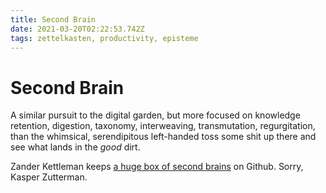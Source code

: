 ```yaml
---
title: Second Brain
date: 2021-03-20T02:22:53.742Z
tags: zettelkasten, productivity, episteme
---
```


# Second Brain

A similar pursuit to the digital garden, but more focused on knowledge retention, digestion, taxonomy, interweaving, transmutation, regurgitation, than the whimsical, serendipitous left-handed toss some shit up there and see what lands in the _good_ dirt.

Zander Kettleman keeps [a huge box of second brains](https://github.com/KasperZutterman/Second-Brain) on Github. Sorry, Kasper Zutterman.
